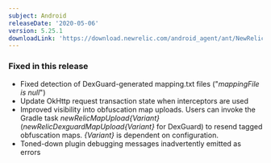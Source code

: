 ```yaml
---
subject: Android
releaseDate: '2020-05-06'
version: 5.25.1
downloadLink: 'https://download.newrelic.com/android_agent/ant/NewRelic_Android_Agent_5.25.1.zip'
---
```


### Fixed in this release

* Fixed detection of DexGuard-generated mapping.txt files ("_mappingFile is null_")
* Update OkHttp request transaction state when interceptors are used
* Improved visibility into obfuscation map uploads. Users can invoke the Gradle task _newRelicMapUpload&#x7B;Variant}_ (_newRelicDexguardMapUpload&#x7B;Variant}_ for DexGuard) to resend tagged obfuscation maps. _&#x7B;Variant}_ is dependent on configuration.
* Toned-down plugin debugging messages inadvertently emitted as errors
